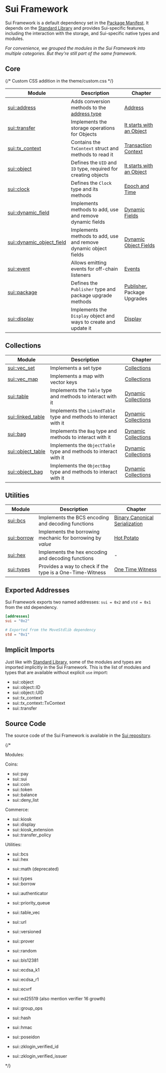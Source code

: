 # Sui Framework

Sui Framework is a default dependency set in the [Package Manifest](./../concepts/manifest). It
depends on the [Standard Library](./../move-basics/standard-library) and provides Sui-specific
features, including the interaction with the storage, and Sui-specific native types and modules.

_For convenience, we grouped the modules in the Sui Framework into multiple categories. But they're
still part of the same framework._

## Core

{/* Custom CSS addition in the theme/custom.css  */}
<div class="modules-table">

| Module                                                                                         | Description                                                             | Chapter                                          |
| ---------------------------------------------------------------------------------------------- | ----------------------------------------------------------------------- | ------------------------------------------------ |
| [sui::address](https://docs.sui.io/references/framework/sui/address)                           | Adds conversion methods to the [address type](./../move-basics/address) | [Address](./../move-basics/address)              |
| [sui::transfer](https://docs.sui.io/references/framework/sui/transfer)                         | Implements the storage operations for Objects                           | [It starts with an Object](./../object)          |
| [sui::tx_context](https://docs.sui.io/references/framework/sui/tx_context)                     | Contains the `TxContext` struct and methods to read it                  | [Transaction Context](./transaction-context)     |
| [sui::object](https://docs.sui.io/references/framework/sui/object)                             | Defines the `UID` and `ID` type, required for creating objects          | [It starts with an Object](./../object)          |
| [sui::clock](https://docs.sui.io/references/framework/sui/clock)                               | Defines the `Clock` type and its methods                                | [Epoch and Time](./epoch-and-time)               |
| [sui::dynamic_field](https://docs.sui.io/references/framework/sui/dynamic_field)               | Implements methods to add, use and remove dynamic fields                | [Dynamic Fields](./dynamic-fields)               |
| [sui::dynamic_object_field](https://docs.sui.io/references/framework/sui/dynamic_object_field) | Implements methods to add, use and remove dynamic object fields         | [Dynamic Object Fields](./dynamic-object-fields) |
| [sui::event](https://docs.sui.io/references/framework/sui/event)                               | Allows emitting events for off-chain listeners                          | [Events](./events)                               |
| [sui::package](https://docs.sui.io/references/framework/sui/package)                           | Defines the `Publisher` type and package upgrade methods                | [Publisher](./publisher), Package Upgrades       |
| [sui::display](https://docs.sui.io/references/framework/sui/display)                           | Implements the `Display` object and ways to create and update it        | [Display](./display)                             |

</div>

## Collections

<div class="modules-table">

| Module                                                                         | Description                                                       | Chapter                                      |
| ------------------------------------------------------------------------------ | ----------------------------------------------------------------- | -------------------------------------------- |
| [sui::vec_set](https://docs.sui.io/references/framework/sui/vec_set)           | Implements a set type                                             | [Collections](./collections)                 |
| [sui::vec_map](https://docs.sui.io/references/framework/sui/vec_map)           | Implements a map with vector keys                                 | [Collections](./collections)                 |
| [sui::table](https://docs.sui.io/references/framework/sui/table)               | Implements the `Table` type and methods to interact with it       | [Dynamic Collections](./dynamic-collections) |
| [sui::linked_table](https://docs.sui.io/references/framework/sui/linked_table) | Implements the `LinkedTable` type and methods to interact with it | [Dynamic Collections](./dynamic-collections) |
| [sui::bag](https://docs.sui.io/references/framework/sui/bag)                   | Implements the `Bag` type and methods to interact with it         | [Dynamic Collections](./dynamic-collections) |
| [sui::object_table](https://docs.sui.io/references/framework/sui/object_table) | Implements the `ObjectTable` type and methods to interact with it | [Dynamic Collections](./dynamic-collections) |
| [sui::object_bag](https://docs.sui.io/references/framework/sui/object_bag)     | Implements the `ObjectBag` type and methods to interact with it   | [Dynamic Collections](./dynamic-collections) |

</div>

## Utilities

<div class="modules-table">

| Module                                                             | Description                                                | Chapter                                 |
| ------------------------------------------------------------------ | ---------------------------------------------------------- | --------------------------------------- |
| [sui::bcs](https://docs.sui.io/references/framework/sui/bcs)       | Implements the BCS encoding and decoding functions         | [Binary Canonical Serialization](./bcs) |
| [sui::borrow](https://docs.sui.io/references/framework/sui/borrow) | Implements the borrowing mechanic for borrowing by _value_ | [Hot Potato](./hot-potato-pattern)      |
| [sui::hex](https://docs.sui.io/references/framework/sui/hex)       | Implements the hex encoding and decoding functions         | -                                       |
| [sui::types](https://docs.sui.io/references/framework/sui/types)   | Provides a way to check if the type is a One-Time-Witness  | [One Time Witness](./one-time-witness)  |

</div>

## Exported Addresses

Sui Framework exports two named addresses: `sui = 0x2` and `std = 0x1` from the std dependency.

```toml
[addresses]
sui = "0x2"

# Exported from the MoveStdlib dependency
std = "0x1"
```

## Implicit Imports

Just like with [Standard Library](./../move-basics/standard-library#implicit-imports), some of the
modules and types are imported implicitly in the Sui Framework. This is the list of modules and
types that are available without explicit `use` import:

- sui::object
- sui::object::ID
- sui::object::UID
- sui::tx_context
- sui::tx_context::TxContext
- sui::transfer

## Source Code

The source code of the Sui Framework is available in the
[Sui repository](https://github.com/MystenLabs/sui/tree/main/crates/sui-framework/packages/sui-framework/sources).

{/*

Modules:

Coins:
- sui::pay
- sui::sui
- sui::coin
- sui::token
- sui::balance
- sui::deny_list

Commerce:
- sui::kiosk
- sui::display
- sui::kiosk_extension
- sui::transfer_policy


Utilities:
+ sui::bcs
+ sui::hex
- sui::math (deprecated)
+ sui::types
+ sui::borrow


- sui::authenticator

- sui::priority_queue
- sui::table_vec

- sui::url
- sui::versioned

- sui::prover
- sui::random

- sui::bls12381
- sui::ecdsa_k1
- sui::ecdsa_r1
- sui::ecvrf
- sui::ed25519
(also mention verifier 16 growth)
- sui::group_ops
- sui::hash
- sui::hmac
- sui::poseidon
- sui::zklogin_verified_id
- sui::zklogin_verified_issuer

 */}
